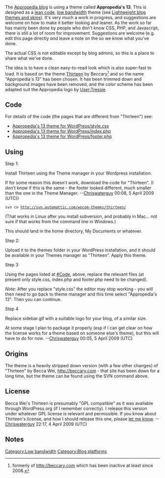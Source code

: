 The [http://blogs.appropedia.org Appropedia blog] is using a theme called '''Appropedia's 13'''. This is designed as a  [[lean code]], [[low bandwidth]] theme (see [[Lightweight blog themes and skins]]). It's very much a work in progress, and suggestions are welcome on how to make it better looking and leaner. As the work so far has mainly been done by people who don't know CSS, PHP, and Javascript, there is still a lot of room for improvement. Suggestions are welcome (e.g. edit this page directly ''and'' leave a note on the {{talk page}} so we know what you've done.

The actual CSS is not editable except by blog admins, so this is a place to share what we've done.

The idea is to have a clean easy-to-read look which is also super-fast to load. It is based on the theme [http://beccary.com/goodies/wordpress-themes/ Thirteen] by Beccary<ref>formerly of http://beccary.com which has been inactive at least since 2008.</ref> and so the name "Appropedia's 13" has been chosen. It has been trimmed down and background images have been removed, and the color scheme has been adapted suit the Appropedia logo by [[User:Tressie]].

== Code ==
For details of the code (the pages that are different from "Thirteen") see:

* [[Appropedia's 13 theme for WordPress/style.css]]
* [[Appropedia's 13 theme for WordPress/index.php]]
* [[Appropedia's 13 theme for WordPress/footer.php]]

== Using ==
;Step 1:

Install Thirteen using the Theme manager in your Wordpress installation. 


If for some reason this doesn't work, download the code for "Thirteen". (I don't know if this is the same - the footer looked different, much smaller than the one in the Theme Manager. --[[User:Chriswaterguy|Chriswaterguy]] 00:08, 5 April 2009 (UTC))

 svn co http://svn.automattic.com/wpcom-themes/thirteen/

(That works in Linux after you install subversion, and probably in Mac... not sure if that works from the command line in Windows.)

This should land in the home directory, My Documents or whatever. 

;Step 2:

Upload it to the themes folder in your WordPress installation, and it should be available in your Themes manager as "Thirteen". Apply this theme.

;Step 3

Using the pages listed at [[#Code]], above, replace the relevant files (at present only style.css, index.php and footer.php need to be changed).

''Note'': After you replace "style.css" the editor may stop working - you will then need to go back to theme manager and this time select "Appropedia's 13". Then you can continue.

;Step 4

Replace sidebar.gif with a suitable logo for your blog, of a similar size. 

At some stage I plan to package it properly (esp if I can get clear on how the license works for a theme based on someone else's theme), but this will have to do for now. --[[User:Chriswaterguy|Chriswaterguy]] 00:05, 5 April 2009 (UTC)

== Origins ==
The theme is a heavily stripped down version (with a few other changes) of "Thirteen" by Becca Wei, http://beccary.com - that site has been down for a long time, but the theme can be found using the SVN command above.

== License ==
Becca Wei's Thirteen is presumably "GPL compatible" as it was available through WordPress.org (if I remember correctly). I release this version under whatever GPL license is relevant and permissible. If you know about Thirteen's license, and how I should release this one, please [[User talk:Chriswaterguy|let me know]]. --[[User:Chriswaterguy|Chriswaterguy]] 22:17, 4 April 2009 (UTC)

==Notes==
<small><references/></small>

[[Category:Low bandwidth]]
[[Category:Blog platforms]]